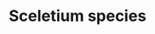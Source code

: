 ---
title: Sceletium species
aka:
  - kanna
  - kougoed
family_members:
  - Sceletium tortuosum
  - Sceletium anatomicum
  - Sceletium expansum
  - Sceletium strictum
duration_chart_title: Oral Duration of Sceletium tortuosum
duration_chart:
  total: 4–6 hours
  onset: 15–60 minutes
  coming_up: 30–90 minutes
  plateau: 1–2 hours
  coming_down: 2–5 hours
  after_effects: 4–6 hours
positive_effects: mood lift, increased energy, feelings of connection, sensory appreciation
neutral_effects: appetite suppression, disinhibition
negative_effects: increased heart rate, muscle tension
image_location: /src/assets/Images/Sceletium species/Kanna_leaf_iN2.jpeg
dosage_table:
  title: Oral Dosage of Dried Sceletium tortuosum Leaf
  threshold: 50 mg
  light: 500 mg
  common: 750 mg
  strong: 1.5 g
  heavy: 2+ g
--- 